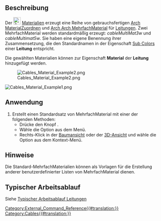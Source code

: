 <languages/>

{{Docnav
|[[Cables_CableLightPoint/de|Lichtauslass]]
|[[Cables_SupportPoint/de|BefestigungsPunkt]]
|[[Cables_Workbench/de|Cables]]
|IconL=Cables_CableLightPoint.svg
|IconR=Cables_SupportPoint.svg
|IconC=Cables_workbench_icon.svg
}}

{{GuiCommand/de
|Name=Cables Material
|Name/de=Cables Material
|MenuLocation=Cables → Kabelmaterial erstellen
|Workbenches=[[Cables_Workbench/de|Externer Arbeitsbereich Cables]]
|Shortcut=
|Version=1.0
|SeeAlso=[[Cables_Cable/de|Cables Leitung]], [[Cables_CableBox/de|Cables Installationsdose]]
}}

<span id="Description"></span>
==Beschreibung==

Der [[Image:Cables_Material.svg|24px]] [[Cables_Material/de|Materialien]] erzeugt eine Reihe von gebrauchsfertigen [[Arch_SetMaterial/de|Arch MaterialZuordnen]] und [[Arch_MultiMaterial|Arch Arch MehrfachMaterial]] für [[Cables_Cable/de|Leitungen]]. Zwei MehrfachMaterial werden standardmäßig erzeugt: ''cableMultiMat3w'' und ''cableMultimat5w''. Sie haben eine eigene Benennung ihrer Zusammensetzung, die den Standardnamen in der Eigenschaft [[Cables_Cable/de#Properties|Sub Colors]] einer '''Leitung''' entspricht.

Die gewählten Materialien können zur Eigenschaft '''Material''' der '''Leitung''' hinzugefügt werden.

[[Image:Cables_Material_Example2.png]]

[[Image:Cables_Material_Example1.png]]
{{Caption|Beispiel der Standard-Materialien:<br/>Es sind die Namen J, L1, N, PE, CU sichtbar}}

<span id="Usage"></span>
==Anwendung==

# Erstellt einen Standardsatz von MehrfachMaterial mit einer der folgenden Methoden:
#* Drücke den Knopf {{Button|[[Image:Cables_Material.svg|16px]] [[Cables_Material/de|Kabelmaterial erstellen]]}}.
#* Wähle die Option {{MenuCommand|Leitungen → [[Image:Cables_Material.svg|16px]] Kabelmaterial erstellen}} aus dem Menü.
#* Rechts-Klick in der [[Tree_view/de|Baumansicht]] oder der [[3D_view/de|3D-Ansicht]] und wähle die Option {{MenuCommand|Leitungen → [[Image:Cables_Material.svg|16px]] Kabelmaterial erstellen}} aus dem Kontext-Menü.

<span id="Notes"></span>
==Hinweise==

Die Standard-MehrfachMaterialien können als Vorlagen für die Erstellung anderer benutzerdefinierter Listen von MehrfachMaterial dienen.

<span id="Typical_workflow"></span>
==Typischer Arbeitsablauf==

Siehe [[Cables_Cable/de#Typical workflow|Typischer Arbeitsablauf Leitungen]]


{{Docnav
|[[Cables_CableLightPoint/de|Lichtauslass]]
|[[Cables_SupportPoint/de|BefestigungsPunkt]]
|[[Cables_Workbench/de|Arbeitsbereich Cables]]
|IconL=Cables_CableLightPoint.svg
|IconR=Cables_SupportPoint.svg
|IconC=Cables_workbench_icon.svg
}}

[[Category:External_Command_Reference{{#translation:}}]]
[[Category:Cables{{#translation:}}]]